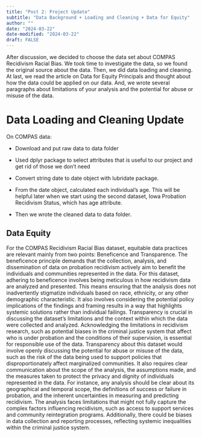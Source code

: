 ```yaml
---
title: "Post 2: Project Update"
subtitle: "Data Background + Loading and Cleaning + Data for Equity"
author: ""
date: "2024-03-22"
date-modified: "2024-03-22"
draft: FALSE
---
```


After discussion, we decided to choose the data set about COMPAS Recidivism Racial Bias. We took time to investigate the data, so we found the original source about the data. Then, we did data loading and cleaning. At last, we read the article on Data for Equity Principals and thought about how the data could be applied on our data. And, we wrote several paragraphs about limitations of your analysis and the potential for abuse or misuse of the data.

# Data Loading and Cleaning Update

On COMPAS data:

-   Download and put raw data to data folder

-   Used dplyr package to select attributes that is useful to our project and get rid of those we don't need

-   Convert string date to date object with lubridate package.

-   From the date object, calculated each individual's age. This will be helpful later when we start using the second dataset, Iowa Probation Recidivism Status, which has age attribute.

-   Then we wrote the cleaned data to data folder.

## Data Equity

For the COMPAS Recidivism Racial Bias dataset, equitable data practices are relevant mainly from two points: Beneficence and Transparence. The beneficence principle demands that the collection, analysis, and dissemination of data on probation recidivism actively aim to benefit the individuals and communities represented in the data. For this dataset, adhering to beneficence involves being meticulous in how recidivism data are analyzed and presented. This means ensuring that the analysis does not inadvertently stigmatize individuals based on race, ethnicity, or any other demographic characteristic. It also involves considering the potential policy implications of the findings and framing results in a way that highlights systemic solutions rather than individual failings. Transparency is crucial in discussing the dataset's limitations and the context within which the data were collected and analyzed. Acknowledging the limitations in recidivism research, such as potential biases in the criminal justice system that affect who is under probation and the conditions of their supervision, is essential for responsible use of the data. Transparency about this dataset would involve openly discussing the potential for abuse or misuse of the data, such as the risk of the data being used to support policies that disproportionately affect marginalized communities. It also requires clear communication about the scope of the analysis, the assumptions made, and the measures taken to protect the privacy and dignity of individuals represented in the data. For instance, any analysis should be clear about its geographical and temporal scope, the definitions of success or failure in probation, and the inherent uncertainties in measuring and predicting recidivism. The analysis faces limitations that might not fully capture the complex factors influencing recidivism, such as access to support services and community reintegration programs. Additionally, there could be biases in data collection and reporting processes, reflecting systemic inequalities within the criminal justice system.
